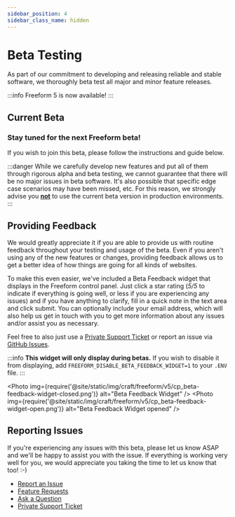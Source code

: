 ```yaml
---
sidebar_position: 4
sidebar_class_name: hidden
---
```



# Beta Testing

As part of our commitment to developing and releasing reliable and stable software, we thoroughly beta test all major and minor feature releases.

:::info
Freeform 5 is now available!
:::

## Current Beta

<h3 className="yellow">Stay tuned for the next Freeform beta!</h3>

If you wish to join this beta, please follow the instructions and guide below.

:::danger
While we carefully develop new features and put all of them through rigorous alpha and beta testing, we cannot guarantee that there will be no major issues in beta software. It's also possible that specific edge case scenarios may have been missed, etc. For this reason, we strongly advise you <u>**not**</u> to use the current beta version in production environments.
:::

## Providing Feedback

We would greatly appreciate it if you are able to provide us with routine feedback throughout your testing and usage of the beta. Even if you aren't using any of the new features or changes, providing feedback allows us to get a better idea of how things are going for all kinds of websites.

To make this even easier, we've included a Beta Feedback widget that displays in the Freeform control panel. Just click a star rating (_5/5_ to indicate if everything is going well, or less if you are experiencing any issues) and if you have anything to clarify, fill in a quick note in the text area and click submit. You can optionally include your email address, which will also help us get in touch with you to get more information about any issues and/or assist you as necessary.

Feel free to also just use a [Private Support Ticket](/support/) or report an issue via [GitHub Issues](https://github.com/solspace/craft-freeform/issues).

:::info
**This widget will only display during betas.** If you wish to disable it from displaying, add `FREEFORM_DISABLE_BETA_FEEDBACK_WIDGET=1` to your `.ENV` file.
:::

<Photo
  img={require('@site/static/img/craft/freeform/v5/cp_beta-feedback-widget-closed.png')}
  alt="Beta Feedback Widget"
/>
<Photo
  img={require('@site/static/img/craft/freeform/v5/cp_beta-feedback-widget-open.png')}
  alt="Beta Feedback Widget opened"
/>

## Reporting Issues

If you're experiencing any issues with this beta, please let us know ASAP and we'll be happy to assist you with the issue. If everything is working very well for you, we would appreciate you taking the time to let us know that too! :-)

- [Report an Issue](https://github.com/solspace/craft-freeform/issues)
- [Feature Requests](https://github.com/solspace/craft-freeform/discussions)
- [Ask a Question](https://github.com/solspace/craft-freeform/discussions)
- [Private Support Ticket](/support/)
